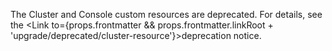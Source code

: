 

<Aliases name="badge-deprecated" />

The Cluster and Console custom resources are deprecated. For details, see the <Link to={props.frontmatter && props.frontmatter.linkRoot + 'upgrade/deprecated/cluster-resource'}>deprecation notice</Link>.